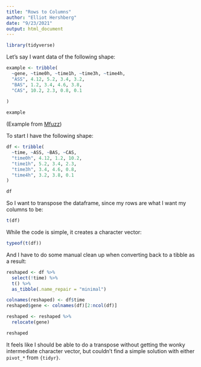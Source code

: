 ```yaml
---
title: "Rows to Columns"
author: "Elliot Hershberg"
date: "9/23/2021"
output: html_document
---
```


```r
library(tidyverse)
```

Let's say I want data of the following shape:

```r
example <- tribble(
  ~gene, ~time0h, ~time1h, ~time3h, ~time4h,
  "ASS", 4.12, 5.2, 3.4, 3.2,
  "BAS", 1.2, 3.4, 4.6, 3.8,
  "CAS", 10.2, 2.3, 0.8, 0.1
  
)

example
```

(Example from [Mfuzz](http://mfuzz.sysbiolab.eu/))

To start I have the following shape:

```r
df <- tribble(
  ~time, ~ASS, ~BAS, ~CAS,
  "time0h", 4.12, 1.2, 10.2,
  "time1h", 5.2, 3.4, 2.3,
  "time3h", 3.4, 4.6, 0.8,
  "time4h", 3.2, 3.8, 0.1
)

df
```

So I want to transpose the dataframe, since my rows are what I want my columns to be:

```r
t(df)
```

While the code is simple, it creates a character vector:

```r
typeof(t(df))
```

And I have to do some manual clean up when converting back to a tibble as a result:

```r
reshaped <- df %>%
  select(!time) %>%
  t() %>%
  as_tibble(.name_repair = "minimal")

colnames(reshaped) <- df$time
reshaped$gene <- colnames(df)[2:ncol(df)]

reshaped <- reshaped %>%
  relocate(gene)

reshaped
```

It feels like I should be able to do a transpose without getting the wonky intermediate character vector, but couldn't find a simple solution with either `pivot_*` from `{tidyr}`.



